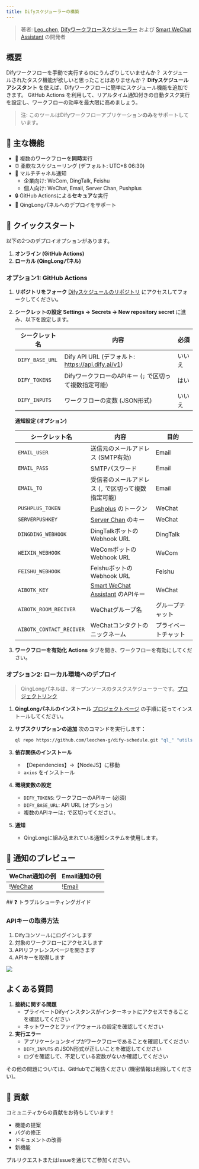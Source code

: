 ```yaml
---
title: Difyスケジューラーの構築
---
```



> 著者: [Leo\_chen](https://github.com/leochen-g), [Difyワークフロースケジューラー](https://github.com/leochen-g/dify-schedule) および [Smart WeChat Assistant](https://github.com/leochen-g/wechat-assistant-pro) の開発者

## 概要

Difyワークフローを手動で実行するのにうんざりしていませんか？ スケジュールされたタスク機能が欲しいと思ったことはありませんか？ **Difyスケジュールアシスタント** を使えば、Difyワークフローに簡単にスケジュール機能を追加できます。 GitHub Actions を利用して、リアルタイム通知付きの自動タスク実行を設定し、ワークフローの効率を最大限に高めましょう。

> 注: このツールはDifyワークフローアプリケーション**のみ**をサポートしています。

## 🌟 主な機能

* 🔄 複数のワークフローを**同時**実行
* ⏰ 柔軟なスケジューリング (デフォルト: UTC+8 06:30)
* 📱 マルチチャネル通知
  * 企業向け: WeCom, DingTalk, Feishu
  * 個人向け: WeChat, Email, Server Chan, Pushplus
* 🔒 GitHub Actionsによる**セキュア**な実行
* 🐲 QingLongパネルへのデプロイをサポート

## 🚀 クイックスタート

以下の2つのデプロイオプションがあります。

1. **オンライン (GitHub Actions)**
2. **ローカル (QingLongパネル)**

### オプション1: GitHub Actions

1. **リポジトリをフォーク** [Difyスケジュールのリポジトリ](https://github.com/leochen-g/dify-schedule) にアクセスしてフォークしてください。
2. **シークレットの設定** **Settings -> Secrets -> New repository secret** に進み、以下を設定します。

    | シークレット名     | 内容                                                                     | 必須 |
    | --------------- | ------------------------------------------------------------------------ | -------- |
    | `DIFY_BASE_URL` | Dify API URL (デフォルト: https://api.dify.ai/v1)                         | いいえ   |
    | `DIFY_TOKENS`   | DifyワークフローのAPIキー (`;` で区切って複数指定可能)                     | はい     |
    | `DIFY_INPUTS`   | ワークフローの変数 (JSON形式)                                           | いいえ   |

    **通知設定 (オプション)**

    | シークレット名              | 内容                                                                                             | 目的       |
    | ------------------------ | -------------------------------------------------------------------------------------------------- | ------------ |
    | `EMAIL_USER`             | 送信元のメールアドレス (SMTP有効)                                                                  | Email        |
    | `EMAIL_PASS`             | SMTPパスワード                                                                                   | Email        |
    | `EMAIL_TO`               | 受信者のメールアドレス (`,` で区切って複数指定可能)                                                     | Email        |
    | `PUSHPLUS_TOKEN`         | [Pushplus](http://www.pushplus.plus/) のトークン                                                      | WeChat       |
    | `SERVERPUSHKEY`          | [Server Chan](https://sct.ftqq.com/) のキー                                                           | WeChat       |
    | `DINGDING_WEBHOOK`       | DingTalkボットのWebhook URL                                                                       | DingTalk     |
    | `WEIXIN_WEBHOOK`         | WeComボットのWebhook URL                                                                          | WeCom        |
    | `FEISHU_WEBHOOK`         | FeishuボットのWebhook URL                                                                         | Feishu       |
    | `AIBOTK_KEY`             | [Smart WeChat Assistant](https://wechat.aibotk.com/?r=dBL0Bn\&f=difySchedule) のAPIキー               | WeChat       |
    | `AIBOTK_ROOM_RECIVER`    | WeChatグループ名                                                                                   | グループチャット |
    | `AIBOTK_CONTACT_RECIVER` | WeChatコンタクトのニックネーム                                                                        | プライベートチャット |
3. **ワークフローを有効化** **Actions** タブを開き、ワークフローを有効にしてください。

### オプション2: ローカル環境へのデプロイ

> QingLongパネルは、オープンソースのタスクスケジューラーです。[プロジェクトリンク](https://github.com/whyour/qinglong)

1. **QingLongパネルのインストール** [プロジェクトページ](https://github.com/whyour/qinglong) の手順に従ってインストールしてください。
2. **サブスクリプションの追加** 次のコマンドを実行します：

    ```bash
    ql repo https://github.com/leochen-g/dify-schedule.git "ql_" "utils" "sdk"
    ```
3. **依存関係のインストール**
   * 【Dependencies】->【NodeJS】に移動
   * `axios` をインストール
4. **環境変数の設定**
   * `DIFY_TOKENS`: ワークフローのAPIキー (必須)
   * `DIFY_BASE_URL`: API URL (オプション)
   * 複数のAPIキーは`;` で区切ってください。
5. **通知**
   * QingLongに組み込まれている通知システムを使用します。

## 📸 通知のプレビュー

<table>
  <thead>
    <tr>
      <th>WeChat通知の例</th>
      <th>Email通知の例</th>
    </tr>
  </thead>
  <tbody>
    <tr>
      <td>!<a href="https://assets-docs.dify.ai/2025/01/48d250d297950452a2c1a95babc06638.png">WeChat</a></td>
      <td>!<a href="https://assets-docs.dify.ai/2025/01/192e3ec292686129198a45562fad26cf.png">Email</a></td>
    </tr>
  </tbody>
</table>
## ❓ トラブルシューティングガイド

### APIキーの取得方法

1. Difyコンソールにログインします
2. 対象のワークフローにアクセスします
3. APIリファレンスページを開きます
4. APIキーを取得します

![](https://assets-docs.dify.ai/2025/01/f7239b198b4aeac98d209bfcebae153d.png)

## **よくある質問**

1. **接続に関する問題**
   * プライベートDifyインスタンスがインターネットにアクセスできることを確認してください
   * ネットワークとファイアウォールの設定を確認してください
2. **実行エラー**
   * アプリケーションタイプがワークフローであることを確認してください
   * `DIFY_INPUTS` のJSON形式が正しいことを確認してください
   * ログを確認して、不足している変数がないか確認してください

その他の問題については、GitHubでご報告ください (機密情報は削除してください)。

## 🤝 貢献

コミュニティからの貢献をお待ちしています！

* 機能の提案
* バグの修正
* ドキュメントの改善
* 新機能

プルリクエストまたはIssueを通じてご参加ください。